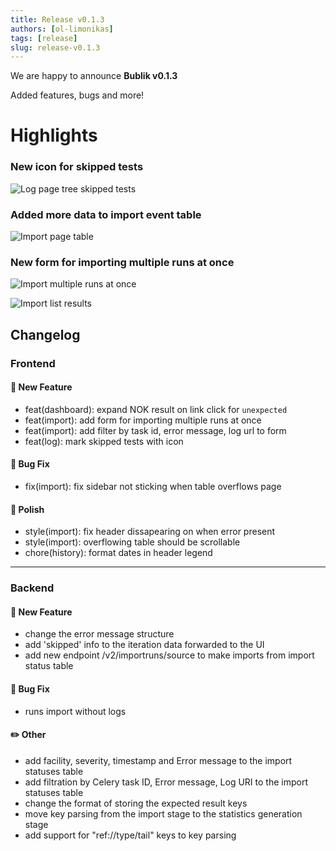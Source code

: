 ```yaml
---
title: Release v0.1.3
authors: [ol-limonikas]
tags: [release]
slug: release-v0.1.3
---
```


We are happy to announce **Bublik v0.1.3**

Added features, bugs and more!

<!--truncate-->

# Highlights

### New icon for skipped tests

![Log page tree skipped tests](./img/SCR-20230318-chrl.png)

### Added more data to import event table

![Import page table](./img/SCR-20230318-cjpi.png)

### New form for importing multiple runs at once

![Import multiple runs at once](./img/SCR-20230317-hkff.png)

![Import list results](./img/SCR-20230317-hlar.png)

## Changelog

### Frontend

#### 🚀 New Feature

- feat(dashboard): expand NOK result on link click for `unexpected`
- feat(import): add form for importing multiple runs at once
- feat(import): add filter by task id, error message, log url to form
- feat(log): mark skipped tests with icon

#### 🐛 Bug Fix

- fix(import): fix sidebar not sticking when table overflows page

#### 💅 Polish

- style(import): fix header dissapearing on when error present
- style(import): overflowing table should be scrollable
- chore(history): format dates in header legend

---

### Backend

#### 🚀 New Feature

- change the error message structure
- add 'skipped' info to the iteration data forwarded to the UI
- add new endpoint /v2/importruns/source to make imports from import status table

#### 🐛 Bug Fix

- runs import without logs

#### ✏️ Other

- add facility, severity, timestamp and Error message to the import statuses table
- add filtration by Celery task ID, Error message, Log URI to the import statuses table
- change the format of storing the expected result keys
- move key parsing from the import stage to the statistics generation stage
- add support for "ref://type/tail" keys to key parsing
